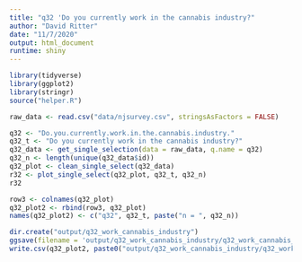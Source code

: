 ```yaml
---
title: "q32 'Do you currently work in the cannabis industry?"
author: "David Ritter"
date: "11/7/2020"
output: html_document
runtime: shiny
---
```


```r
library(tidyverse)
library(ggplot2)
library(stringr)
source("helper.R")
```

```r
raw_data <- read.csv("data/njsurvey.csv", stringsAsFactors = FALSE)
```

```r
q32 <- "Do.you.currently.work.in.the.cannabis.industry."
q32_t <- "Do you currently work in the cannabis industry?"
q32_data <- get_single_selection(data = raw_data, q.name = q32)
q32_n <- length(unique(q32_data$id))
q32_plot <- clean_single_select(q32_data)
r32 <- plot_single_select(q32_plot, q32_t, q32_n)
r32
```

```r
row3 <- colnames(q32_plot)
q32_plot2 <- rbind(row3, q32_plot)
names(q32_plot2) <- c("q32", q32_t, paste("n = ", q32_n))
```

```r
dir.create("output/q32_work_cannabis_industry")
ggsave(filename = 'output/q32_work_cannabis_industry/q32_work_cannabis_industry.png', plot = r32, device = 'png')
write.csv(q32_plot2, paste0("output/q32_work_cannabis_industry/q32_work_cannabis_industry_", q32_n,".csv"), row.names=F)
```
